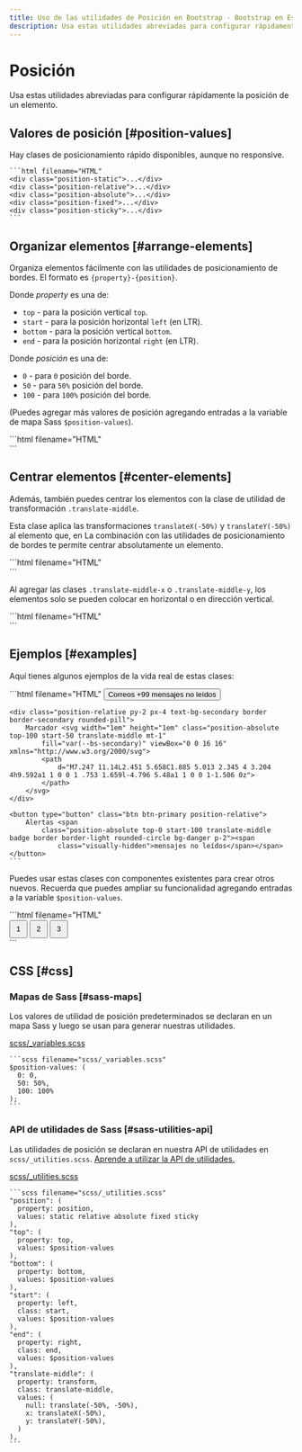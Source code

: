 ```yaml
---
title: Uso de las utilidades de Posición en Bootstrap · Bootstrap en Español v5.3
description: Usa estas utilidades abreviadas para configurar rápidamente la posición de un elemento.
---
```


# Posición

Usa estas utilidades abreviadas para configurar rápidamente la posición de un elemento.

<MainBanner />

Valores de posición [#position-values]
---------------------------------------

Hay clases de posicionamiento rápido disponibles, aunque no responsive.

    ```html filename="HTML"
    <div class="position-static">...</div>
    <div class="position-relative">...</div>
    <div class="position-absolute">...</div>
    <div class="position-fixed">...</div>
    <div class="position-sticky">...</div>
    ```

Organizar elementos [#arrange-elements]
----------------------------------------

Organiza elementos fácilmente con las utilidades de posicionamiento de bordes. El formato es `{property}-{position}`.

Donde _property_ es una de:

* `top` \- para la posición vertical `top`.
* `start` \- para la posición horizontal `left` (en LTR).
* `bottom` \- para la posición vertical `bottom`.
* `end` \- para la posición horizontal `right` (en LTR).

Donde _posición_ es una de:

* `0` \- para `0` posición del borde.
* `50` \- para `50%` posición del borde.
* `100` \- para `100%` posición del borde.

(Puedes agregar más valores de posición agregando entradas a la variable de mapa Sass `$position-values`).

<DemoIframe path="/demos/bootstrap/5.3/utilities/position/arrange-elements.html">
    ```html filename="HTML"
    <div class="position-relative">
        <div class="position-absolute top-0 start-0"></div>
        <div class="position-absolute top-0 end-0"></div>
        <div class="position-absolute top-50 start-50"></div>
        <div class="position-absolute bottom-50 end-50"></div>
        <div class="position-absolute bottom-0 start-0"></div>
        <div class="position-absolute bottom-0 end-0"></div>
    </div>
    ```
</DemoIframe>

Centrar elementos [#center-elements]
-------------------------------------

Además, también puedes centrar los elementos con la clase de utilidad de transformación `.translate-middle`.

Esta clase aplica las transformaciones `translateX(-50%)` y `translateY(-50%)` al elemento que, en La combinación con las utilidades de posicionamiento de bordes te permite centrar absolutamente un elemento.

<DemoIframe path="/demos/bootstrap/5.3/utilities/position/center-elements-1.html">
    ```html filename="HTML"
    <div class="position-relative">
        <div class="position-absolute top-0 start-0 translate-middle"></div>
        <div class="position-absolute top-0 start-50 translate-middle"></div>
        <div class="position-absolute top-0 start-100 translate-middle"></div>
        <div class="position-absolute top-50 start-0 translate-middle"></div>
        <div class="position-absolute top-50 start-50 translate-middle"></div>
        <div class="position-absolute top-50 start-100 translate-middle"></div>
        <div class="position-absolute top-100 start-0 translate-middle"></div>
        <div class="position-absolute top-100 start-50 translate-middle"></div>
        <div class="position-absolute top-100 start-100 translate-middle"></div>
    </div>
    ```
</DemoIframe>

Al agregar las clases `.translate-middle-x` o `.translate-middle-y`, los elementos solo se pueden colocar en horizontal o en dirección vertical.

<DemoIframe path="/demos/bootstrap/5.3/utilities/position/center-elements-2.html">
    ```html filename="HTML"
    <div class="position-relative">
        <div class="position-absolute top-0 start-0"></div>
        <div class="position-absolute top-0 start-50 translate-middle-x"></div>
        <div class="position-absolute top-0 end-0"></div>
        <div class="position-absolute top-50 start-0 translate-middle-y"></div>
        <div class="position-absolute top-50 start-50 translate-middle"></div>
        <div class="position-absolute top-50 end-0 translate-middle-y"></div>
        <div class="position-absolute bottom-0 start-0"></div>
        <div class="position-absolute bottom-0 start-50 translate-middle-x"></div>
        <div class="position-absolute bottom-0 end-0"></div>
    </div>
    ```
</DemoIframe>

Ejemplos [#examples]
---------------------

Aquí tienes algunos ejemplos de la vida real de estas clases:

<DemoIframe path="/demos/bootstrap/5.3/utilities/position/examples-1.html">
    ```html filename="HTML"
    <button type="button" class="btn btn-primary position-relative">
        Correos <span class="position-absolute top-0 start-100 translate-middle badge rounded-pill bg-secondary">+99
            <span class="visually-hidden">mensajes no leídos</span></span>
    </button>

    <div class="position-relative py-2 px-4 text-bg-secondary border border-secondary rounded-pill">
        Marcador <svg width="1em" height="1em" class="position-absolute top-100 start-50 translate-middle mt-1"
            fill="var(--bs-secondary)" viewBox="0 0 16 16" xmlns="http://www.w3.org/2000/svg">
            <path
                d="M7.247 11.14L2.451 5.658C1.885 5.013 2.345 4 3.204 4h9.592a1 1 0 0 1 .753 1.659l-4.796 5.48a1 1 0 0 1-1.506 0z">
            </path>
        </svg>
    </div>

    <button type="button" class="btn btn-primary position-relative">
        Alertas <span
            class="position-absolute top-0 start-100 translate-middle badge border border-light rounded-circle bg-danger p-2"><span
                class="visually-hidden">mensajes no leídos</span></span>
    </button>
    ```
</DemoIframe>

Puedes usar estas clases con componentes existentes para crear otros nuevos. Recuerda que puedes ampliar su funcionalidad agregando entradas a la variable `$position-values`.

<ContentSuggestion />

<DemoIframe path="/demos/bootstrap/5.3/utilities/position/examples-2.html">
    ```html filename="HTML"
    <div class="position-relative m-4">
        <div class="progress" role="progressbar" aria-label="Progreso" aria-valuenow="50" aria-valuemin="0"
            aria-valuemax="100" style="height: 1px;">
            <div class="progress-bar" style="width: 50%"></div>
        </div>
        <button type="button"
            class="position-absolute top-0 start-0 translate-middle btn btn-sm btn-primary rounded-pill"
            style="width: 2rem; height:2rem;">1</button>
        <button type="button"
            class="position-absolute top-0 start-50 translate-middle btn btn-sm btn-primary rounded-pill"
            style="width: 2rem; height:2rem;">2</button>
        <button type="button"
            class="position-absolute top-0 start-100 translate-middle btn btn-sm btn-secondary rounded-pill"
            style="width: 2rem; height:2rem;">3</button>
    </div>
    ```
</DemoIframe>

CSS [#css]
-----------

### Mapas de Sass [#sass-maps]

Los valores de utilidad de posición predeterminados se declaran en un mapa Sass y luego se usan para generar nuestras utilidades.

[scss/_variables.scss](https://github.com/twbs/bootstrap/blob/v5.3.2/scss/_variables.scss)

    ```scss filename="scss/_variables.scss"
    $position-values: (
      0: 0,
      50: 50%,
      100: 100%
    );
    ```

### API de utilidades de Sass [#sass-utilities-api]

Las utilidades de posición se declaran en nuestra API de utilidades en `scss/_utilities.scss`. [Aprende a utilizar la API de utilidades.](/bootstrap/5.3/utilities/api/#using-the-api)

[scss/_utilities.scss](https://github.com/twbs/bootstrap/blob/v5.3.2/scss/_utilities.scss)

    ```scss filename="scss/_utilities.scss"
    "position": (
      property: position,
      values: static relative absolute fixed sticky
    ),
    "top": (
      property: top,
      values: $position-values
    ),
    "bottom": (
      property: bottom,
      values: $position-values
    ),
    "start": (
      property: left,
      class: start,
      values: $position-values
    ),
    "end": (
      property: right,
      class: end,
      values: $position-values
    ),
    "translate-middle": (
      property: transform,
      class: translate-middle,
      values: (
        null: translate(-50%, -50%),
        x: translateX(-50%),
        y: translateY(-50%),
      )
    ),
    ```